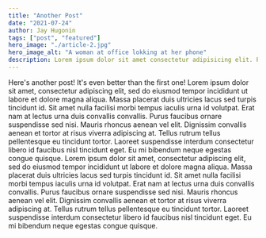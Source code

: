 ```yaml
---
title: "Another Post"
date: "2021-07-24"
author: Jay Hugonin
tags: ["post", "featured"]
hero_image: "./article-2.jpg"
hero_image_alt: "A woman at office lokking at her phone"
description: Lorem ipsum dolor sit amet consectetur adipisicing elit. Perferendis accusantium sit illo neque rem omnis quaerat, nam similique vitae delectus ad magni vel quo maxime, magnam placeat. Reprehenderit, distinctio aliquam?
---
```


Here's another post! It's even better than the first one!
Lorem ipsum dolor sit amet, consectetur adipiscing elit, sed do eiusmod tempor incididunt ut labore et dolore magna aliqua. Massa placerat duis ultricies lacus sed turpis tincidunt id. Sit amet nulla facilisi morbi tempus iaculis urna id volutpat. Erat nam at lectus urna duis convallis convallis. Purus faucibus ornare suspendisse sed nisi. Mauris rhoncus aenean vel elit. Dignissim convallis aenean et tortor at risus viverra adipiscing at. Tellus rutrum tellus pellentesque eu tincidunt tortor. Laoreet suspendisse interdum consectetur libero id faucibus nisl tincidunt eget. Eu mi bibendum neque egestas congue quisque.
Lorem ipsum dolor sit amet, consectetur adipiscing elit, sed do eiusmod tempor incididunt ut labore et dolore magna aliqua. Massa placerat duis ultricies lacus sed turpis tincidunt id. Sit amet nulla facilisi morbi tempus iaculis urna id volutpat. Erat nam at lectus urna duis convallis convallis. Purus faucibus ornare suspendisse sed nisi. Mauris rhoncus aenean vel elit. Dignissim convallis aenean et tortor at risus viverra adipiscing at. Tellus rutrum tellus pellentesque eu tincidunt tortor. Laoreet suspendisse interdum consectetur libero id faucibus nisl tincidunt eget. Eu mi bibendum neque egestas congue quisque.